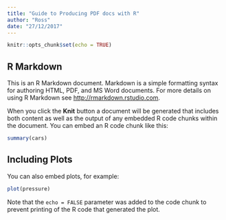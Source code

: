 ```yaml
---
title: "Guide to Producing PDF docs with R"
author: "Ross"
date: "27/12/2017"
---
```

  
```r
knitr::opts_chunk$set(echo = TRUE)
```

## R Markdown

This is an R Markdown document. Markdown is a simple formatting syntax for authoring HTML, PDF, and MS Word documents. For more details on using R Markdown see <http://rmarkdown.rstudio.com>.

When you click the **Knit** button a document will be generated that includes both content as well as the output of any embedded R code chunks within the document. You can embed an R code chunk like this:
  
```r
summary(cars)
```

## Including Plots

You can also embed plots, for example:
  
```r
plot(pressure)

```

Note that the `echo = FALSE` parameter was added to the code chunk to prevent printing of the R code that generated the plot.

